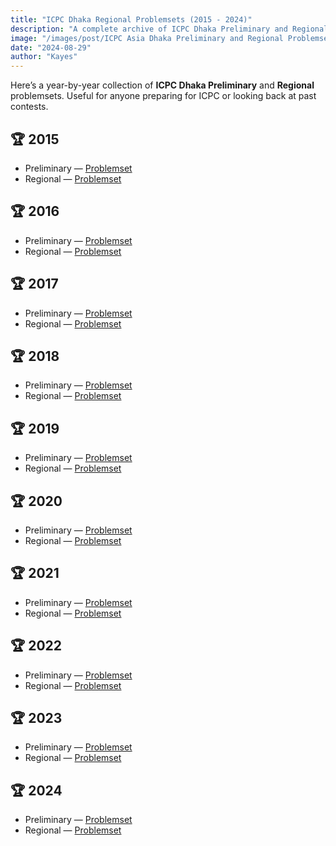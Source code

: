 ```yaml
---
title: "ICPC Dhaka Regional Problemsets (2015 - 2024)"
description: "A complete archive of ICPC Dhaka Preliminary and Regional problemsets from 2015 to 2024, collected for practice and reference."
image: "/images/post/ICPC Asia Dhaka Preliminary and Regional Problemset 2015 to 2024.png"
date: "2024-08-29"
author: "Kayes"
---
```


Here’s a year-by-year collection of **ICPC Dhaka Preliminary** and **Regional** problemsets. Useful for anyone preparing for ICPC or looking back at past contests.  

## 🏆 2015
- Preliminary — [Problemset](https://drive.google.com/file/d/1I76lDeJgSd7ziuOtzE0I1g8hnr9gAcje/view)  
- Regional — [Problemset](https://drive.google.com/file/d/1XQh2-p_whTLebHDf7I9M3pvWm9J6riJ4/view)  

## 🏆 2016
- Preliminary — [Problemset](https://drive.google.com/file/d/1qCDGFZifSMUdm4Fwotzo6gysdmGQXDB-/view)  
- Regional — [Problemset](https://drive.google.com/file/d/1KsAlYPVteFL7h_6GSqzdegP1j7F6cckw/view)  

## 🏆 2017
- Preliminary — [Problemset](https://drive.google.com/file/d/1M-e0JOzneUrDM-6hblU8LOnQ4Rw3GUTW/view)  
- Regional — [Problemset](https://drive.google.com/file/d/1JBXNaHlZhkfuczY3mNIUIdwUtKyV8SjY/view)  

## 🏆 2018
- Preliminary — [Problemset](https://drive.google.com/file/d/1B6dWLM50tW--sL2MH9xJVOh-arQ99brM/view)  
- Regional — [Problemset](https://drive.google.com/file/d/15w_3YL4P3cINoR2tgUeEqhzBa76oTHFD/view)  

## 🏆 2019
- Preliminary — [Problemset](https://drive.google.com/file/d/15i5XhNafeCsf-AnAhAEmBVxIdypNAacZ/view)  
- Regional — [Problemset](https://drive.google.com/file/d/1VSsYSns8TyEF7JJMBQBO2kCHyR8DxIrA/view)  

## 🏆 2020
- Preliminary — [Problemset](https://drive.google.com/file/d/1Sfh-U6vI91hUrTAXv3Ddzglw__3RUqLG/view)  
- Regional — [Problemset](https://drive.google.com/file/d/1fTpTdJchvi7hh9SbIt2eiKdxJO2ju3Iz/view)  

## 🏆 2021
- Preliminary — [Problemset](https://drive.google.com/file/d/1qr6Nnk2Eh4bWUp09OdQ-shm1Krt8uAqB/view)  
- Regional — [Problemset](https://drive.google.com/file/d/131tv6WjNEXaTIaYrFgn5tGQY2TQbx7vm/view)  

## 🏆 2022
- Preliminary — [Problemset](https://drive.google.com/file/d/1pD_VlOvpaCS-2NiIZg2UuftBxdr-sZgM/view)  
- Regional — [Problemset](https://drive.google.com/file/d/1j0ZvTB52acPha8wpH5LB4ts7g1raFKPe/view)  

## 🏆 2023
- Preliminary — [Problemset](https://bapsoj.org/ICPC-Preli-2023-37x225d.pdf)  
- Regional — [Problemset](https://drive.google.com/file/d/1seRwYA2X9-nUh5He-VH2XR5hF6CneBy4/edit)  

## 🏆 2024
- Preliminary — [Problemset](https://bapsoj.org/icpc-preli-online-2024-c4asujje.pdf)  
- Regional — [Problemset](https://drive.google.com/file/d/1PpFD3H8mjhnt4L6s5UPOCw0qRhm1vQmx/view?usp=drivesdk/edit)  
